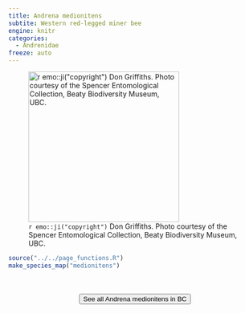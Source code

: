 ```yaml
---
title: Andrena medionitens
subtite: Western red-legged miner bee
engine: knitr
categories:
  - Andrenidae
freeze: auto
---
```

![`r emo::ji("copyright")` Don Griffiths. Photo courtesy of the Spencer Entomological Collection, Beaty Biodiversity Museum, UBC.](https://www.zoology.ubc.ca/entomology/main/Hymenoptera/Andrenidae/Andrena%20medionitens%20female%20(3lateral)%20%20SEM-UBC%20HYM-14755.jpg){height=300}





```r
source("../../page_functions.R")
make_species_map("medionitens")
```
<br><br>
<center>


<a href="https://www.zoology.ubc.ca/entomology/main/Hymenoptera/Andrenidae/Andrena%20medionitens.php"><button type="button" class="btn btn-secondary">See all Andrena medionitens in BC <i class="fa-solid fa-arrow-up-right-from-square"></i> </button></a>
</center>
